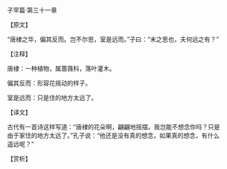 

子罕篇·第三十一章

【原文】

“唐棣之华，偏其反而。岂不尔思，室是远而。”子曰：“未之思也，夫何远之有？”

【注释】

唐棣：一种植物，属蔷薇科，落叶灌木。

偏其反而：形容花摇动的样子。

室是远而：只是住的地方太远了。

【译文】

古代有一首诗这样写道：“唐棣的花朵啊，翩翩地摇摆。我岂能不想念你吗？只是由于家住的地方太远了。”孔子说：“他还是没有真的想念，如果真的想念，有什么遥远呢？”

【赏析】


